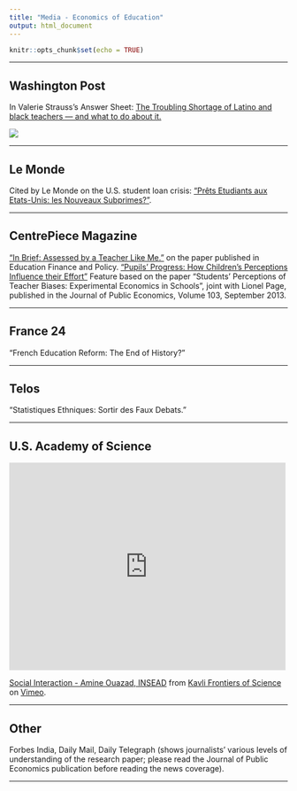 ```yaml
---
title: "Media - Economics of Education"
output: html_document
---
```


```r
knitr::opts_chunk$set(echo = TRUE)
```
___

## Washington Post
In Valerie Strauss's Answer Sheet: [The Troubling Shortage of Latino and black teachers — and what to do about it.](https://www.washingtonpost.com/news/answer-sheet/wp/2016/05/15/the-troubling-shortage-of-latino-and-black-teachers-and-what-to-do-about-it/)

![](http://www.ouazad.com/files/wapoheader_strauss_ouazad.jpg)

___

## Le Monde

Cited by Le Monde on the U.S. student loan crisis: ["Prêts Etudiants aux Etats-Unis: les Nouveaux Subprimes?"](http://www.lemonde.fr/ameriques/article/2012/07/10/toujours-plus-de-prets-etudiants-aux-etats-unis_1728495_3222.html).

___

## CentrePiece Magazine

[“In Brief: Assessed by a Teacher Like Me.”](http://cep.lse.ac.uk/CentrePiece/abstract.asp?index=3418) on the paper published in Education Finance and Policy.
["Pupils' Progress: How Children's Perceptions Influence their Effort"](http://cep.lse.ac.uk/pubs/download/cp359.pdf) Feature based on the paper “Students’ Perceptions of Teacher Biases: Experimental Economics in Schools”, joint with Lionel Page, published in the Journal of Public Economics, Volume 103, September 2013.

___

## France 24

“French Education Reform: The End of History?”

___

## Telos

“Statistiques Ethniques: Sortir des Faux Debats.”

___

## U.S. Academy of Science 

<iframe src="https://player.vimeo.com/video/33252644" width="500" height="375" frameborder="0" webkitallowfullscreen mozallowfullscreen allowfullscreen></iframe>
<p><a href="https://vimeo.com/33252644">Social Interaction - Amine Ouazad, INSEAD</a> from <a href="https://vimeo.com/kfos">Kavli Frontiers of Science</a> on <a href="https://vimeo.com">Vimeo</a>.</p>

___

## Other

Forbes India, Daily Mail, Daily Telegraph (shows journalists' various levels of understanding of the research paper; please read the Journal of Public Economics publication before reading the news coverage).

___


